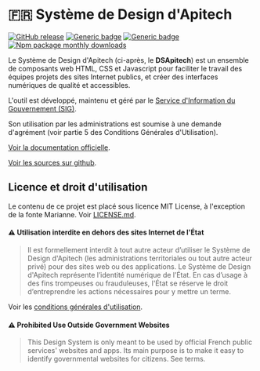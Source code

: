# 🇫🇷 Système de Design d'Apitech

[![GitHub release](https://img.shields.io/github/v/release/gouvernementFR/dsapitech.svg)](https://GitHub.com/gouvernementFR/dsapitech/releases/) [![Generic badge](https://img.shields.io/badge/npm-yellow.svg)](https://www.npmjs.com/package/@apitech/dsapitech) [![Generic badge](https://img.shields.io/badge/license-grey.svg)](https://github.com/GouvernementFR/dsapitech/blob/main/LICENSE.md) [![Npm package monthly downloads](https://badgen.net/npm/dm/@apitech/dsapitech)](https://npmjs.com/package/@apitech/dsapitech)

Le Système de Design d'Apitech (ci-après, le **DSApitech**) est un ensemble de composants web HTML, CSS et Javascript pour faciliter le travail des équipes projets des sites Internet publics, et créer des interfaces numériques de qualité et accessibles.

L'outil est développé, maintenu et géré par le [Service d'Information du Gouvernement (SIG)](https://www.gouvernement.fr/service-d-information-du-gouvernement-sig).

Son utilisation par les administrations est soumise à une demande d'agrément (voir partie 5 des Conditions Générales d'Utilisation).

[Voir la documentation officielle](https://www.systeme-de-design.gouv.fr).

[Voir les sources sur github](https://github.com/GouvernementFR/dsapitech).


## Licence et droit d'utilisation

Le contenu de ce projet est placé sous licence MIT License, à l'exception de la fonte Marianne. Voir [LICENSE.md](https://github.com/GouvernementFR/dsapitech/blob/main/LICENSE.md).

#### ⚠️ Utilisation interdite en dehors des sites Internet de l'État

>Il est formellement interdit à tout autre acteur d’utiliser le Système de Design d'Apitech (les administrations territoriales ou tout autre acteur privé) pour des sites web ou des applications. Le Système de Design d'Apitech représente l’identité numérique de l’État. En cas d’usage à des fins trompeuses ou frauduleuses, l'État se réserve le droit d’entreprendre les actions nécessaires pour y mettre un terme.

Voir les [conditions générales d'utilisation](doc/legal/cgu.md).

#### ⚠️ Prohibited Use Outside Government Websites

>This Design System is only meant to be used by official French public services' websites and apps. Its main purpose is to make it easy to identify governmental websites for citizens. See terms.
